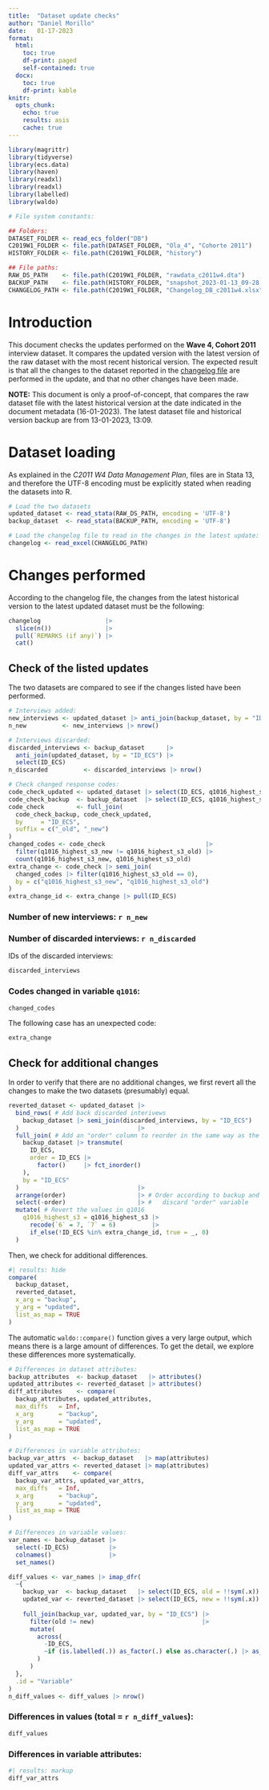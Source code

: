 ```yaml
---
title:  "Dataset update checks"
author: "Daniel Morillo"
date:   01-17-2023
format:
  html:
    toc: true
    df-print: paged
    self-contained: true
  docx:
    toc: true
    df-print: kable
knitr:
  opts_chunk:
    echo: true
    results: asis
    cache: true
---
```


```r
library(magrittr)
library(tidyverse)
library(ecs.data)
library(haven)
library(readxl)
library(readxl)
library(labelled)
library(waldo)
```

```r
# File system constants:

## Folders:
DATASET_FOLDER <- read_ecs_folder("DB")
C2019W1_FOLDER <- file.path(DATASET_FOLDER, "Ola_4", "Cohorte 2011")
HISTORY_FOLDER <- file.path(C2019W1_FOLDER, "history")

## File paths:
RAW_DS_PATH    <- file.path(C2019W1_FOLDER, "rawdata_c2011w4.dta")
BACKUP_PATH    <- file.path(HISTORY_FOLDER, "snapshot_2023-01-13_09-28.dta")
CHANGELOG_PATH <- file.path(C2019W1_FOLDER, "Changelog_DB_c2011w4.xlsx")
```

# Introduction

This document checks the updates performed on the **Wave 4, Cohort 2011**
interview dataset. It compares the updated version with the latest version of
the raw dataset with the most recent historical version. The expected result is
that all the changes to the dataset reported in the
[changelog file](https://dauam-my.sharepoint.com/:x:/r/personal/marta_miret_uam_es/Documents/Edad%20con%20Salud/Bases%20de%20datos%20maestras%20Edad%20con%20Salud/Ola_4/Cohorte%202011/Changelog_DB_c2011w4.xlsx?d=w537fd6d69d52438e89c84c8d97aee2b7&csf=1&web=1&e=hvIgza)
are performed in the update, and that no other changes have been made.

**NOTE:** This document is only a proof-of-concept, that compares the raw
dataset file with the latest historical version at the date indicated in the
document metadata (16-01-2023). The latest dataset file and historical version
backup are from 13-01-2023, 13:09.

# Dataset loading

As explained in the _C2011 W4 Data Management Plan_, files are in Stata 13, and
therefore the UTF-8 encoding must be explicitly stated when reading the datasets
into R.

```r
# Load the two datasets
updated_dataset <- read_stata(RAW_DS_PATH, encoding = 'UTF-8')
backup_dataset  <- read_stata(BACKUP_PATH, encoding = 'UTF-8')

# Load the changelog file to read in the changes in the latest update:
changelog <- read_excel(CHANGELOG_PATH)
```

# Changes performed

According to the changelog file, the changes from the latest historical version
to the latest updated dataset must be the following:

```r
changelog                  |>
  slice(n())               |>
  pull(`REMARKS (if any)`) |>
  cat()
```

## Check of the listed updates

The two datasets are compared to see if the changes listed have been performed.

```r
# Interviews added:
new_interviews <- updated_dataset |> anti_join(backup_dataset, by = "ID_ECS")
n_new          <- new_interviews |> nrow()

# Interviews discarded:
discarded_interviews <- backup_dataset      |>
  anti_join(updated_dataset, by = "ID_ECS") |>
  select(ID_ECS)
n_discarded          <- discarded_interviews |> nrow()

# Check changed response codes:
code_check_updated <- updated_dataset |> select(ID_ECS, q1016_highest_s3)
code_check_backup  <- backup_dataset  |> select(ID_ECS, q1016_highest_s3)
code_check         <- full_join(
  code_check_backup, code_check_updated,
  by     = "ID_ECS",
  suffix = c("_old", "_new")
)
changed_codes <- code_check                            |>
  filter(q1016_highest_s3_new != q1016_highest_s3_old) |>
  count(q1016_highest_s3_new, q1016_highest_s3_old)
extra_change <- code_check |> semi_join(
  changed_codes |> filter(q1016_highest_s3_old == 0),
  by = c("q1016_highest_s3_new", "q1016_highest_s3_old")
)
extra_change_id <- extra_change |> pull(ID_ECS)
```

### Number of new interviews: `r n_new`

### Number of discarded interviews: `r n_discarded`

IDs of the discarded interviews:

```r
discarded_interviews
```

### Codes changed in variable `q1016`:

```r
changed_codes
```

The following case has an unexpected code:

```r
extra_change
```

## Check for additional changes

In order to verify that there are no additional changes, we first revert all
the changes to make the two datasets (presumably) equal.

```r
reverted_dataset <- updated_dataset |>
  bind_rows( # Add back discarded interivews
    backup_dataset |> semi_join(discarded_interviews, by = "ID_ECS")
  )                                 |>
  full_join( # Add an "order" column to reorder in the same way as the backup
    backup_dataset |> transmute(
      ID_ECS,
      order = ID_ECS |>
        factor()     |> fct_inorder()
    ),
    by = "ID_ECS"
  )                                 |>
  arrange(order)                    |> # Order according to backup and
  select(-order)                    |> #   discard "order" variable
  mutate( # Revert the values in q1016
    q1016_highest_s3 = q1016_highest_s3 |>
      recode(`6` = 7, `7` = 6)          |>
      if_else(!ID_ECS %in% extra_change_id, true = _, 0)
  )
```

Then, we check for additional differences.

```r
#| results: hide
compare(
  backup_dataset,
  reverted_dataset,
  x_arg = "backup",
  y_arg = "updated",
  list_as_map = TRUE
)
```

The automatic `waldo::compare()` function gives a very large output, which means
there is a large amount of differences. To get the detail, we explore these
differences more systematically.

```r
# Differences in dataset attributes:
backup_attributes  <- backup_dataset   |> attributes()
updated_attributes <- reverted_dataset |> attributes()
diff_attributes    <- compare(
  backup_attributes, updated_attributes,
  max_diffs   = Inf,
  x_arg       = "backup",
  y_arg       = "updated",
  list_as_map = TRUE
)

# Differences in variable attributes:
backup_var_attrs  <- backup_dataset   |> map(attributes)
updated_var_attrs <- reverted_dataset |> map(attributes)
diff_var_attrs    <- compare(
  backup_var_attrs, updated_var_attrs,
  max_diffs   = Inf,
  x_arg       = "backup",
  y_arg       = "updated",
  list_as_map = TRUE
)

# Differences in variable values:
var_names <- backup_dataset |>
  select(-ID_ECS)           |>
  colnames()                |>
  set_names()

diff_values <- var_names |> imap_dfr(
  ~{
    backup_var  <- backup_dataset   |> select(ID_ECS, old = !!sym(.x))
    updated_var <- reverted_dataset |> select(ID_ECS, new = !!sym(.x))
    
    full_join(backup_var, updated_var, by = "ID_ECS") |>
      filter(old != new)                              |>
      mutate(
        across(
          -ID_ECS,
          ~if (is.labelled(.)) as_factor(.) else as.character(.) |> as_factor()
        )
      )
  },
  .id = "Variable"
)
n_diff_values <- diff_values |> nrow()
```

### Differences in values (total = `r n_diff_values`):

```r
diff_values
```

### Differences in variable attributes:

```r
#| results: markup
diff_var_attrs
```
